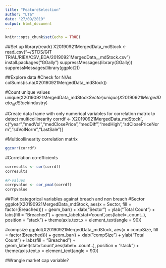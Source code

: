 ```yaml
---
title: "FeatureSelection"
author: "LTa"
date: "27/09/2019"
output: html_document
---
```


```r
knitr::opts_chunk$set(echo = TRUE)
```
##Set up
library(readr)
X20190921MergedData_mdStock <- read_csv("~/STDS/GIT TRIAL/RIEX/CSV_EDA/20190921MergedData__mdStock.csv")
install.packages("GGally")
suppressMessages(library(GGally))
suppressMessages(library(ggplot2))

##Explore data
#Check for N/As
colSums(is.na(X20190921MergedData_mdStock))

#Count unique values
unique(X20190921MergedData_mdStock$Sector)
unique(X20190921MergedData_mdStock$industry)

#Create data frame with only numerical variables for correlation matrix to detect multicollinearity
corrdf <- X20190921MergedData_mdStock[, c("year","medVol","medClosePrice","medDiff","medHigh","sdClosePriceNorm","sdVolNorm","LastSale")]

#Multicollinearity correlation matrix
```r
ggcorr(corrdf)
```
#Correlation co-efficients
```r
corresults <- cor(corrdf)
corresults

#P-values
corrpvalue <- cor_pmat(corrdf)
corrpvalue
```

##Plot categorical variables against breach and non breach
#Sector
ggplot(X20190921MergedData_mdStock, aes(x = Sector, fill = factor(Breached))) +
    geom_bar() +
     xlab("Sector") +
     ylab("Total Count") +
     labs(fill = "Breached") +
     geom_label(stat='count',aes(label=..count..), position = "stack") + theme(axis.text.x = element_text(angle = 90))

#compsize
ggplot(X20190921MergedData_mdStock, aes(x = compSize, fill = factor(Breached))) +
     geom_bar() +
     xlab("compSize") +
     ylab("Total Count") +
     labs(fill = "Breached") +
     geom_label(stat='count',aes(label=..count..), position = "stack") + theme(axis.text.x = element_text(angle = 90))

#Wrangle market cap variable?

